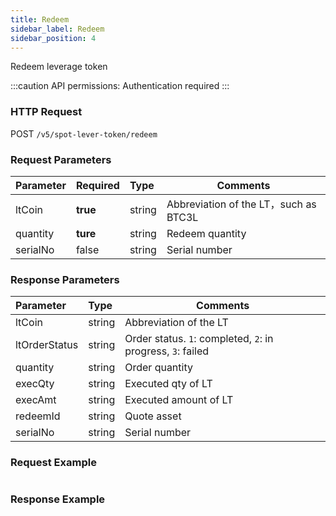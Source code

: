 ```yaml
---
title: Redeem
sidebar_label: Redeem
sidebar_position: 4
---
```

Redeem leverage token

:::caution
API permissions: Authentication required
:::

### HTTP Request
POST `/v5/spot-lever-token/redeem`

### Request Parameters
| Parameter | Required | Type | Comments|
|:----- |:-------|:-----|------ |
|ltCoin |**true** |string |Abbreviation of the LT，such as BTC3L |
|quantity |**ture** |string |Redeem quantity |
|serialNo |false |string |Serial number |

### Response Parameters
| Parameter | Type | Comments|
|:----- |:-----|----- |
|ltCoin |string |Abbreviation of the LT |
|ltOrderStatus |string |Order status. `1`: completed, `2`: in progress, `3`: failed |
|quantity |string |Order quantity |
|execQty |string |Executed qty of LT|
|execAmt |string |Executed amount of LT |
|redeemId |string |Quote asset |
|serialNo |string |Serial number |

### Request Example

<Tabs>
<TabItem value="console" label="Console">

```http

```

</TabItem>
</Tabs>

### Response Example

<Tabs>
<TabItem value="js linear" label="linear">

```json

```
</TabItem>
</Tabs>